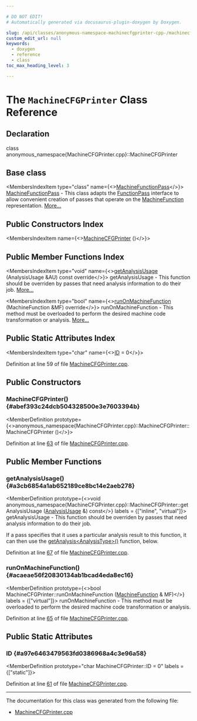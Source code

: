 ```yaml
---

# DO NOT EDIT!
# Automatically generated via docusaurus-plugin-doxygen by Doxygen.

slug: /api/classes/anonymous-namespace-machinecfgprinter-cpp-/machinecfgprinter
custom_edit_url: null
keywords:
  - doxygen
  - reference
  - class
toc_max_heading_level: 3

---
```





# The `MachineCFGPrinter` Class Reference

<DoxygenPage pluginConfig={pluginConfig}>



## Declaration

<CodeBlock>class anonymous_namespace{MachineCFGPrinter.cpp}::MachineCFGPrinter</CodeBlock>

## Base class

<MembersIndex>

<MembersIndexItem
  type="class"
  name={<><a href="/docs/api/classes/llvm/machinefunctionpass">MachineFunctionPass</a></>}>
<a href="/docs/api/classes/llvm/machinefunctionpass">MachineFunctionPass</a> - This class adapts the <a href="/docs/api/classes/llvm/functionpass">FunctionPass</a> interface to allow convenient creation of passes that operate on the <a href="/docs/api/classes/llvm/machinefunction">MachineFunction</a> representation. <a href="/docs/api/classes/llvm/machinefunctionpass/#details">More...</a>
</MembersIndexItem>

</MembersIndex>

## Public Constructors Index

<MembersIndex>

<MembersIndexItem
  name={<><a href="#abef393c24dcb504328500e3e7603394b">MachineCFGPrinter</a> ()</>}>
</MembersIndexItem>

</MembersIndex>

## Public Member Functions Index

<MembersIndex>

<MembersIndexItem
  type="void"
  name={<><a href="#a3cb6854a1ab652189ce8bc14e2aeb278">getAnalysisUsage</a> (AnalysisUsage &amp;AU) const override</>}>
getAnalysisUsage - This function should be overriden by passes that need analysis information to do their job. <a href="#a3cb6854a1ab652189ce8bc14e2aeb278">More...</a>
</MembersIndexItem>

<MembersIndexItem
  type="bool"
  name={<><a href="#acaeae56f20830134ab1bcad4eda8ec16">runOnMachineFunction</a> (MachineFunction &amp;MF) override</>}>
runOnMachineFunction - This method must be overloaded to perform the desired machine code transformation or analysis. <a href="#acaeae56f20830134ab1bcad4eda8ec16">More...</a>
</MembersIndexItem>

</MembersIndex>

## Public Static Attributes Index

<MembersIndex>

<MembersIndexItem
  type="char"
  name={<><a href="#a97e6463479563fd0386968a4c3e96a58">ID</a> = 0</>}>
</MembersIndexItem>

</MembersIndex>


Definition at line 59 of file <a href="/docs/api/files/lib/lib/codegen/machinecfgprinter-cpp">MachineCFGPrinter.cpp</a>.

<SectionDefinition>

## Public Constructors

### MachineCFGPrinter() {#abef393c24dcb504328500e3e7603394b}

<MemberDefinition
  prototype={<>anonymous&#95;namespace&#123;MachineCFGPrinter.cpp&#125;::MachineCFGPrinter::MachineCFGPrinter ()</>}>

Definition at line <a href="/docs/api/files/lib/lib/codegen/machinecfgprinter-cpp/#l00063">63</a> of file <a href="/docs/api/files/lib/lib/codegen/machinecfgprinter-cpp">MachineCFGPrinter.cpp</a>.
</MemberDefinition>

</SectionDefinition>

<SectionDefinition>

## Public Member Functions

### getAnalysisUsage() {#a3cb6854a1ab652189ce8bc14e2aeb278}

<MemberDefinition
  prototype={<>void anonymous&#95;namespace&#123;MachineCFGPrinter.cpp&#125;::MachineCFGPrinter::getAnalysisUsage (<a href="/docs/api/classes/llvm/analysisusage">AnalysisUsage</a> &amp;) const</>}
  labels = {["inline", "virtual"]}>
getAnalysisUsage - This function should be overriden by passes that need analysis information to do their job.

If a pass specifies that it uses a particular analysis result to this function, it can then use the <a href="/docs/api/classes/llvm/pass/#a4863e5e463fb79955269fbf7fbf52b80">getAnalysis&lt;AnalysisType&gt;()</a> function, below.

Definition at line <a href="/docs/api/files/lib/lib/codegen/machinecfgprinter-cpp/#l00067">67</a> of file <a href="/docs/api/files/lib/lib/codegen/machinecfgprinter-cpp">MachineCFGPrinter.cpp</a>.
</MemberDefinition>

### runOnMachineFunction() {#acaeae56f20830134ab1bcad4eda8ec16}

<MemberDefinition
  prototype={<>bool MachineCFGPrinter::runOnMachineFunction (<a href="/docs/api/classes/llvm/machinefunction">MachineFunction</a> &amp; MF)</>}
  labels = {["virtual"]}>
runOnMachineFunction - This method must be overloaded to perform the desired machine code transformation or analysis.

Definition at line <a href="/docs/api/files/lib/lib/codegen/machinecfgprinter-cpp/#l00065">65</a> of file <a href="/docs/api/files/lib/lib/codegen/machinecfgprinter-cpp">MachineCFGPrinter.cpp</a>.
</MemberDefinition>

</SectionDefinition>

<SectionDefinition>

## Public Static Attributes

### ID {#a97e6463479563fd0386968a4c3e96a58}

<MemberDefinition
  prototype="char MachineCFGPrinter::ID = 0"
  labels = {["static"]}>

Definition at line <a href="/docs/api/files/lib/lib/codegen/machinecfgprinter-cpp/#l00061">61</a> of file <a href="/docs/api/files/lib/lib/codegen/machinecfgprinter-cpp">MachineCFGPrinter.cpp</a>.
</MemberDefinition>

</SectionDefinition>

<hr/>

The documentation for this class was generated from the following file:

<ul>
<li><a href="/docs/api/files/lib/lib/codegen/machinecfgprinter-cpp">MachineCFGPrinter.cpp</a></li>
</ul>

</DoxygenPage>

